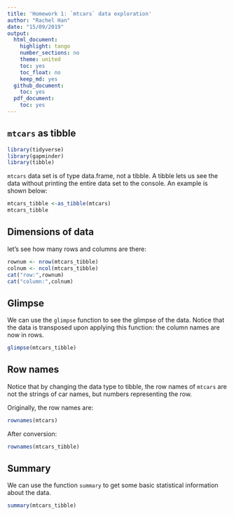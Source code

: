 ```yaml
---
title: 'Homework 1: `mtcars` data exploration'
author: "Rachel Han"
date: "15/09/2019"
output:
  html_document:
    highlight: tango
    number_sections: no
    theme: united
    toc: yes
    toc_float: no
    keep_md: yes
  github_document: 
    toc: yes
  pdf_document:
    toc: yes
---
```

##  `mtcars` as tibble


```r
library(tidyverse)
library(gapminder)
library(tibble)
```

`mtcars` data set is of type data.frame, not a tibble. A tibble lets us see the data without printing the entire data set to the console. An example is shown below:

```r
mtcars_tibble <-as_tibble(mtcars)
mtcars_tibble
```

## Dimensions of data
 let's see how many rows and columns are there:
```r
rownum <- nrow(mtcars_tibble)
colnum <- ncol(mtcars_tibble)
cat("row:",rownum)
cat("column:",colnum)
```

## Glimpse
We can use the `glimpse` function to see the glimpse of the data. Notice that the data is transposed upon applying this function: the column names are now in rows. 
```r
glimpse(mtcars_tibble)
```

## Row names
Notice that by changing the data type to tibble, the row names of `mtcars` are not the strings of car names, but numbers representing the row.

Originally, the row names are:
```r
rownames(mtcars)
```
After conversion:
```r
rownames(mtcars_tibble)
```

## Summary
We can use the function `summary` to get some basic statistical information about the data.
```r
summary(mtcars_tibble)
```

